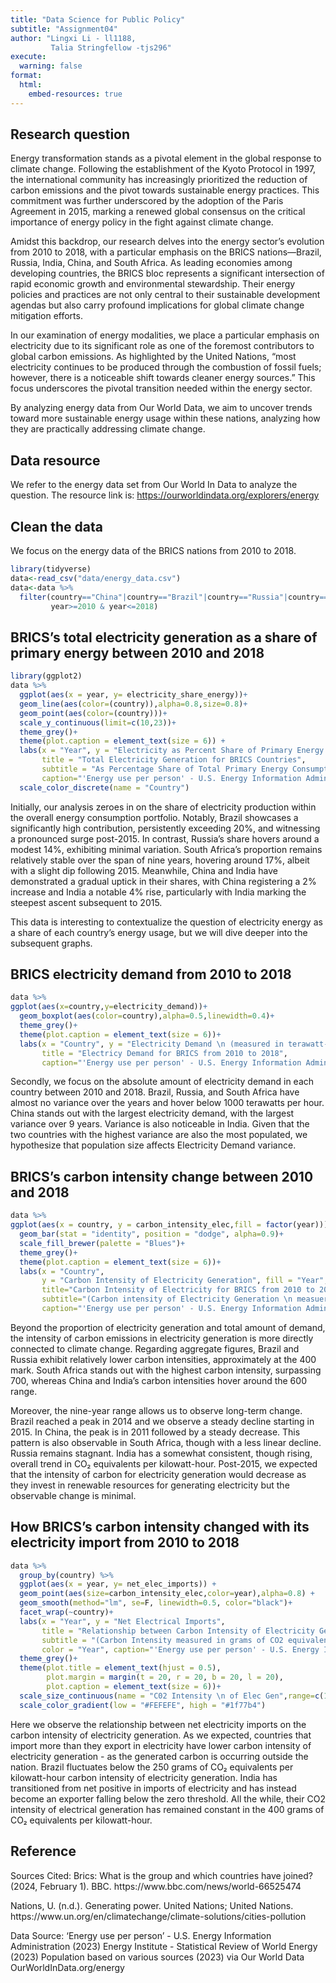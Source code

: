 ```yaml
---
title: "Data Science for Public Policy"
subtitle: "Assignment04"
author: "Lingxi Li - ll1188,
         Talia Stringfellow -tjs296"
execute:
  warning: false
format:
  html:
    embed-resources: true
---
```


## Research question

Energy transformation stands as a pivotal element in the global response to climate change. Following the establishment of the Kyoto Protocol in 1997, the international community has increasingly prioritized the reduction of carbon emissions and the pivot towards sustainable energy practices. This commitment was further underscored by the adoption of the Paris Agreement in 2015, marking a renewed global consensus on the critical importance of energy policy in the fight against climate change.

Amidst this backdrop, our research delves into the energy sector's evolution from 2010 to 2018, with a particular emphasis on the BRICS nations—Brazil, Russia, India, China, and South Africa. As leading economies among developing countries, the BRICS bloc represents a significant intersection of rapid economic growth and environmental stewardship. Their energy policies and practices are not only central to their sustainable development agendas but also carry profound implications for global climate change mitigation efforts.

In our examination of energy modalities, we place a particular emphasis on electricity due to its significant role as one of the foremost contributors to global carbon emissions. As highlighted by the United Nations, "most electricity continues to be produced through the combustion of fossil fuels; however, there is a noticeable shift towards cleaner energy sources." This focus underscores the pivotal transition needed within the energy sector.

By analyzing energy data from Our World Data, we aim to uncover trends toward more sustainable energy usage within these nations, analyzing how they are practically addressing climate change.

## Data resource

We refer to the energy data set from Our World In Data to analyze the question. The resource link is: <https://ourworldindata.org/explorers/energy>

## Clean the data

We focus on the energy data of the BRICS nations from 2010 to 2018.

```r
library(tidyverse)
data<-read_csv("data/energy_data.csv")
data<-data %>% 
  filter(country=="China"|country=="Brazil"|country=="Russia"|country=="India"|country=="South Africa",
         year>=2010 & year<=2018)         
```

## BRICS's total electricity generation as a share of primary energy between 2010 and 2018

```r
library(ggplot2)
data %>% 
  ggplot(aes(x = year, y= electricity_share_energy))+
  geom_line(aes(color=(country)),alpha=0.8,size=0.8)+
  geom_point(aes(color=(country)))+
  scale_y_continuous(limit=c(10,23))+
  theme_grey()+
  theme(plot.caption = element_text(size = 6)) +
  labs(x = "Year", y = "Electricity as Percent Share of Primary Energy \n(percentage point)", 
       title = "Total Electricity Generation for BRICS Countries",
       subtitle = "As Percentage Share of Total Primary Energy Consumption from 2010 to 2018",
       caption="'Energy use per person' - U.S. Energy Information Administration (2023) \n Energy Institute - Statistical Review of World Energy (2023) \n Population based on various sources (2023) via Our World Data \n OurWorldInData.org/energy") +
  scale_color_discrete(name = "Country")
```

Initially, our analysis zeroes in on the share of electricity production within the overall energy consumption portfolio. Notably, Brazil showcases a significantly high contribution, persistently exceeding 20%, and witnessing a pronounced surge post-2015. In contrast, Russia's share hovers around a modest 14%, exhibiting minimal variation. South Africa's proportion remains relatively stable over the span of nine years, hovering around 17%, albeit with a slight dip following 2015. Meanwhile, China and India have demonstrated a gradual uptick in their shares, with China registering a 2% increase and India a notable 4% rise, particularly with India marking the steepest ascent subsequent to 2015.

This data is interesting to contextualize the question of electricity energy as a share of each country's energy usage, but we will dive deeper into the subsequent graphs.

## BRICS electricity demand from 2010 to 2018

```r
data %>% 
ggplot(aes(x=country,y=electricity_demand))+
  geom_boxplot(aes(color=country),alpha=0.5,linewidth=0.4)+
  theme_grey()+
  theme(plot.caption = element_text(size = 6))+
  labs(x = "Country", y = "Electricity Demand \n (measured in terawatt-hours)", 
       title = "Electricy Demand for BRICS from 2010 to 2018",
       caption="'Energy use per person' - U.S. Energy Information Administration (2023) \n Energy Institute - Statistical Review of World Energy (2023) \n Population based on various sources (2023) via Our World Data \n OurWorldInData.org/energy")
```

Secondly, we focus on the absolute amount of electricity demand in each country between 2010 and 2018. Brazil, Russia, and South Africa have almost no variance over the years and hover below 1000 terawatts per hour. China stands out with the largest electricity demand, with the largest variance over 9 years. Variance is also noticeable in India. Given that the two countries with the highest variance are also the most populated, we hypothesize that population size affects Electricity Demand variance.

## BRICS's carbon intensity change between 2010 and 2018

```r
data %>% 
ggplot(aes(x = country, y = carbon_intensity_elec,fill = factor(year))) +
  geom_bar(stat = "identity", position = "dodge", alpha=0.9)+
  scale_fill_brewer(palette = "Blues")+
  theme_grey()+
  theme(plot.caption = element_text(size = 6))+
  labs(x = "Country", 
       y = "Carbon Intensity of Electricity Generation", fill = "Year",
       title="Carbon Intensity of Electricity for BRICS from 2010 to 2018",
       subtitle="(Carbon intensity of Electricity Generation \n measuered in grams of CO2 equivalents per kilowatt-hour)",
       caption="'Energy use per person' - U.S. Energy Information Administration (2023) \n Energy Institute - Statistical Review of World Energy (2023) \n Population based on various sources (2023) via Our World Data \n OurWorldInData.org/energy") 

```

Beyond the proportion of electricity generation and total amount of demand, the intensity of carbon emissions in electricity generation is more directly connected to climate change. Regarding aggregate figures, Brazil and Russia exhibit relatively lower carbon intensities, approximately at the 400 mark. South Africa stands out with the highest carbon intensity, surpassing 700, whereas China and India's carbon intensities hover around the 600 range.

Moreover, the nine-year range allows us to observe long-term change. Brazil reached a peak in 2014 and we observe a steady decline starting in 2015. In China, the peak is in 2011 followed by a steady decrease. This pattern is also observable in South Africa, though with a less linear decline. Russia remains stagnant. India has a somewhat consistent, though rising, overall trend in CO₂ equivalents per kilowatt-hour. Post-2015, we expected that the intensity of carbon for electricity generation would decrease as they invest in renewable resources for generating electricity but the observable change is minimal.

## How BRICS's carbon intensity changed with its electricity import from 2010 to 2018

```r
data %>% 
  group_by(country) %>% 
  ggplot(aes(x = year, y= net_elec_imports)) +
  geom_point(aes(size=carbon_intensity_elec,color=year),alpha=0.8) +
  geom_smooth(method="lm", se=F, linewidth=0.5, color="black")+
  facet_wrap(~country)+
  labs(x = "Year", y = "Net Electrical Imports", 
       title = "Relationship between Carbon Intensity of Electricity Generation \n and Net Electrical Imports \n From 2010 to 2018",
       subtitle = "(Carbon Intensity measured in grams of CO2 equivalents per kilowatt-hour)",
       color = "Year", caption="'Energy use per person' - U.S. Energy Information Administration (2023) \n Energy Institute - Statistical Review of World Energy (2023) \n Population based on various sources (2023) via Our World Data \n OurWorldInData.org/energy") +
  theme_grey()+
  theme(plot.title = element_text(hjust = 0.5), 
        plot.margin = margin(t = 20, r = 20, b = 20, l = 20), 
        plot.caption = element_text(size = 6))+
  scale_size_continuous(name = "C02 Intensity \n of Elec Gen",range=c(1,12))+
  scale_color_gradient(low = "#FEFEFE", high = "#1f77b4")
```

Here we observe the relationship between net electricity imports on the carbon intensity of electricity generation. As we expected, countries that import more than they export in electricity have lower carbon intensity of electricity generation - as the generated carbon is occurring outside the nation. Brazil fluctuates below the 250 grams of CO₂ equivalents per kilowatt-hour carbon intensity of electricity generation. India has transitioned from net positive in imports of electricity and has instead become an exporter falling below the zero threshold. All the while, their CO2 intensity of electrical generation has remained constant in the 400 grams of CO₂ equivalents per kilowatt-hour.

## Reference

Sources Cited: Brics: What is the group and which countries have joined? (2024, February 1). BBC. https://www.bbc.com/news/world-66525474

Nations, U. (n.d.). Generating power. United Nations; United Nations. https://www.un.org/en/climatechange/climate-solutions/cities-pollution

Data Source: 'Energy use per person' - U.S. Energy Information Administration (2023) Energy Institute - Statistical Review of World Energy (2023) Population based on various sources (2023) via Our World Data OurWorldInData.org/energy
